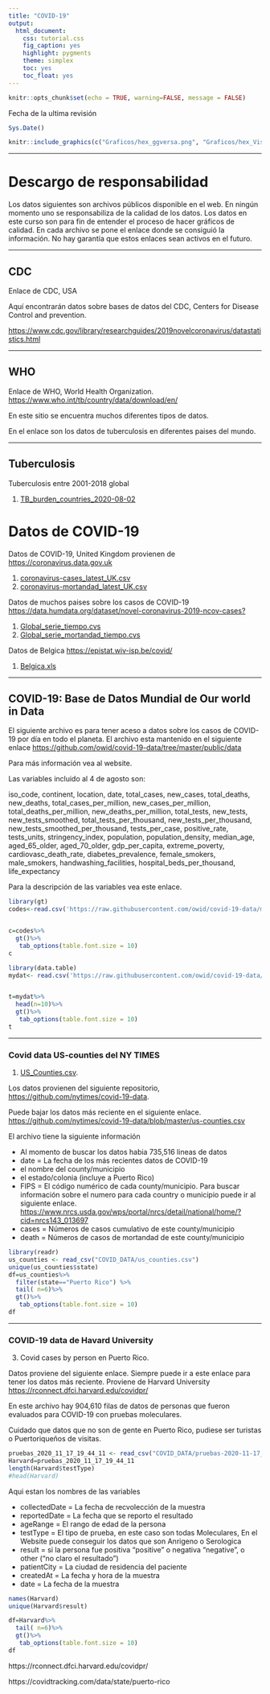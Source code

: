 ```yaml
---
title: "COVID-19"
output:
  html_document:
    css: tutorial.css
    fig_caption: yes
    highlight: pygments
    theme: simplex
    toc: yes
    toc_float: yes
---
```


```r
knitr::opts_chunk$set(echo = TRUE, warning=FALSE, message = FALSE)
```

Fecha de la ultima revisión
```r

Sys.Date()
```

```r
knitr::include_graphics(c("Graficos/hex_ggversa.png", "Graficos/hex_Visualizacion_Datos.png"))
```

***

# Descargo de responsabilidad

Los datos siguientes son archivos públicos disponible en el web. En ningún momento uno se responsabiliza de la calidad de los datos.  Los datos en este curso son para fin de entender el proceso de hacer gráficos de calidad.   En cada archivo se pone el enlace donde se consiguió la información.  No hay garantía que estos enlaces sean activos en el futuro. 

***

## CDC

Enlace de CDC, USA

Aquí encontrarán datos sobre bases de datos del CDC, Centers for Disease Control and prevention.

<https://www.cdc.gov/library/researchguides/2019novelcoronavirus/datastatistics.html>

***

## WHO
Enlace de WHO, World Health Organization.  
<https://www.who.int/tb/country/data/download/en/>

En este sitio se encuentra muchos diferentes tipos de datos.

En el enlace son los datos de tuberculosis en diferentes paises del mundo.

***

## Tuberculosis

Tuberculosis entre 2001-2018 global

 1. [TB_burden_countries_2020-08-02](TB_burden_countries_2020-08-02.csv)


# Datos de COVID-19

Datos de COVID-19, United Kingdom provienen de <https://coronavirus.data.gov.uk>

  1. [coronavirus-cases_latest_UK.csv](COVID_DATA/coronavirus-cases_latest_UK.csv)
  2. [coronavirus-mortandad_latest_UK.csv](COVID_DATA/coronavirus-cases_latest_UK.csv) 

Datos de muchos paises sobre los casos de COVID-19
 <https://data.humdata.org/dataset/novel-coronavirus-2019-ncov-cases?>
 
  1. [Global_serie_tiempo.cvs](time_series_covid19_confirmed_global.csv)
  2. [Global_serie_mortandad_tiempo.cvs](time_series_covid19_deaths_global.csv)
  
Datos de Belgica <https://epistat.wiv-isp.be/covid/>

  1. [Belgica.xls](COVID19BE.xlsx)


****
## COVID-19: Base de Datos Mundial de **Our world in Data**


  El siguiente archivo es para tener aceso a datos sobre los casos de COVID-19 por día en todo el planeta. El archivo esta mantenido en el siguiente enlace <https://github.com/owid/covid-19-data/tree/master/public/data>   

Para más información vea al website.

Las variables incluido al 4 de agosto son:

iso_code, continent, location, date, total_cases, new_cases, total_deaths, new_deaths, total_cases_per_million, new_cases_per_million, total_deaths_per_million, new_deaths_per_million, total_tests, new_tests, new_tests_smoothed, total_tests_per_thousand, new_tests_per_thousand, new_tests_smoothed_per_thousand, tests_per_case, positive_rate, tests_units, stringency_index, population, population_density, median_age, aged_65_older, aged_70_older, gdp_per_capita, extreme_poverty, cardiovasc_death_rate, diabetes_prevalence, female_smokers, male_smokers, handwashing_facilities, hospital_beds_per_thousand, life_expectancy

Para la descripción de las variables vea este enlace.


```r
library(gt)
codes<-read.csv('https://raw.githubusercontent.com/owid/covid-19-data/master/public/data/owid-covid-codebook.csv')


c=codes%>%
  gt()%>%
   tab_options(table.font.size = 10)
c
```

```r
library(data.table)
mydat<- read.csv('https://raw.githubusercontent.com/owid/covid-19-data/master/public/data/owid-covid-data.csv')


t=mydat%>%
  head(n=10)%>%
  gt()%>%
   tab_options(table.font.size = 10)
t
```


***


### Covid data US-counties del NY TIMES


1. [US_Counties.csv]("COVID_DATA/us_counties.csv").

Los datos provienen del siguiente repositorio, <https://github.com/nytimes/covid-19-data>.

Puede bajar los datos más reciente en el siguiente enlace.
<https://github.com/nytimes/covid-19-data/blob/master/us-counties.csv>

El archivo tiene la siguiente información

+ Al momento de buscar los datos habia 735,516 lineas de datos
+ date = La fecha de los más recientes datos de COVID-19
+ el nombre del county/municipio
+ el estado/colonia (incluye a Puerto Rico)
+ FIPS = El código numérico de cada county/municipio. Para buscar información sobre el numero para cada country o municipio puede ir al siguiente enlace. <https://www.nrcs.usda.gov/wps/portal/nrcs/detail/national/home/?cid=nrcs143_013697>
+ cases = Números de casos cumulativo de este county/municipio
+ death = Números de casos de mortandad de este county/municipio



```r

library(readr)
us_counties <- read_csv("COVID_DATA/us_counties.csv")
unique(us_counties$state)
df=us_counties%>%
  filter(state=="Puerto Rico") %>% 
  tail( n=6)%>%
  gt()%>%
   tab_options(table.font.size = 10)
df
```

***

### COVID-19 data de Havard University

3. Covid cases by person en Puerto Rico.

Datos proviene del siguiente enlace. Siempre puede ir a este enlace para tener los datos más reciente. Proviene de Harvard University
<https://rconnect.dfci.harvard.edu/covidpr/>

En este archivo hay 904,610 filas de datos de personas que fueron evaluados para COVID-19 con pruebas moleculares.

Cuidado que datos que no son de gente en Puerto Rico, pudiese ser turistas o Puertoriqueños de visitas. 


```r
pruebas_2020_11_17_19_44_11 <- read_csv("COVID_DATA/pruebas-2020-11-17_19_44_11.csv")
Harvard=pruebas_2020_11_17_19_44_11
length(Harvard$testType)
#head(Harvard)
```
Aqui estan los nombres de las variables

+ collectedDate = La fecha de recvolección de la muestra
+ reportedDate = La fecha que se reporto el resultado
+ ageRange = El rango de edad de la persona
+ testType = El tipo de prueba, en este caso son todas Moleculares, En el Website puede conseguir los datos que son Anrigeno o Serologica
+ result = si la persona fue positiva "positive" o negativa "negative", o other ("no claro el resultado")
+ patientCity = La ciudad de residencia del paciente
+ createdAt = La fecha y hora de la muestra 
+ date = La fecha de la muestra


```r
names(Harvard)
unique(Harvard$result)
```





```r
df=Harvard%>%
  tail( n=6)%>%
  gt()%>%
   tab_options(table.font.size = 10)
df
```

https://rconnect.dfci.harvard.edu/covidpr/










https://covidtracking.com/data/state/puerto-rico



